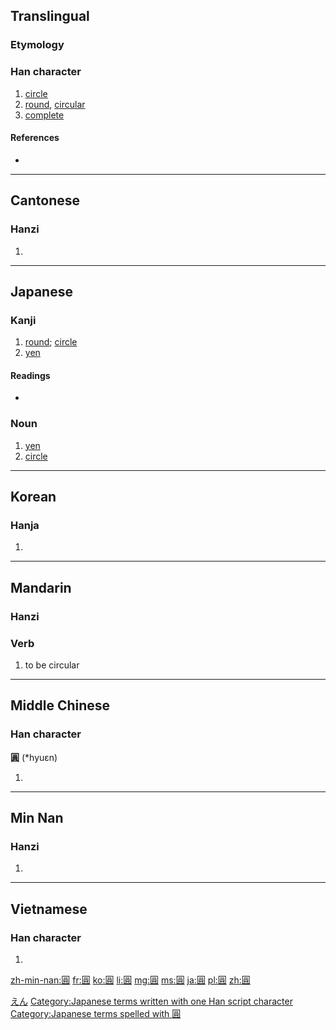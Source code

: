 {{also|圆|円|圎|圜}}
==Translingual==

===Etymology===
{{Han compound|囗|員|c1=s|c2=p|ls=psc}}

===Han character===
{{Han char|rn=31|rad=囗|as=10|sn=13|four=6080<sub>6</sub>|canj=田口月金 (WRBC)|ids=⿴[[囗]][[員]]}}

# [[circle]]
# [[round]], [[circular]]
# [[complete]]

====References====
* {{Han ref|kx=0220.090|dkj=04819|dj=0451.140|hdz=10724.070|uh=5713|ud=22291|bh=B6EA|bd=46826}}

----

==Cantonese==
{{Hani-forms|[[圆]]|[[圓]]}}

===Hanzi===
{{yue-hanzi|jyut=|y=yun4|sim=圆}}

# {{defn|lang=yue|sort=囗10}}

----

==Japanese==
{{ja-forms|円|圆|圓}}
===Kanji===
{{ja-kanji|grade=|rs=囗10|style=ky|shin=円}}

# [[round]]; [[circle]]
# [[yen]]

====Readings====
* {{ja-readings
|on=[[えん]] (en) < [[ゑん]] (wen)
|kun=[[まるい]] (marui)}}

===Noun===
{{ja-noun|ky|hira=えん|rom=en|shin=円}}

# [[yen]]
# [[circle]]

[[Category:ja:Currency|えん]]
[[Category:Japanese terms written with one Han script character]]
[[Category:Japanese terms spelled with 圓]]

----

==Korean==

===Hanja===
{{ko-hanja|hangeul=[[원]]|eumhun=둥글|rv=won|mr=wŏn}}

# {{defn|lang=ko|sort=囗10}}

----

==Mandarin==
{{Hani-forms|[[圆]]|[[圓]]}}

===Hanzi===
{{cmn-hanzi|sim=圆|pin=[[yuán]] ([[yuan2]])|wg=yüan<sup>2</sup>}}

===Verb===
{{cmn-verb|t|pin=yuán|pint=yuan2|tra=圓|sim=圆|rs=囗10}}

# {{context|Beginning Mandarin|lang=cmn|sc=Hant|sort=囗10}} to be circular

----

==Middle Chinese==

===Han character===
'''圓''' (*hyuɛn)<!--the asterisk indicates that this is a reconstructed pronunciation-->

# {{defn|lang=zhx-mid|sort=囗10}}

----
==Min Nan==
{{Hani-forms|[[圆]]|[[圓]]}}

===Hanzi===
{{nan-hanzi|poj=ôan, gôan}}

# {{defn|lang=nan}}

----

==Vietnamese==

===Han character===
{{vi-hantu|[[viên]], [[vin]]|rs=囗10}}

# {{defn|lang=vi|sort=囗10}}

[[zh-min-nan:圓]]
[[fr:圓]]
[[ko:圓]]
[[li:圓]]
[[mg:圓]]
[[ms:圓]]
[[ja:圓]]
[[pl:圓]]
[[zh:圓]]